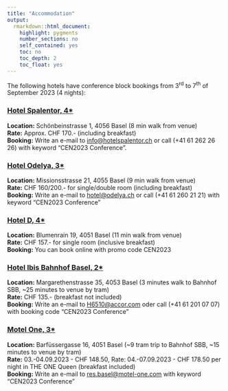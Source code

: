 ```yaml
---
title: "Accommodation"
output: 
  rmarkdown::html_document:
    highlight: pygments
    number_sections: no
    self_contained: yes
    toc: no
    toc_depth: 2
    toc_float: yes
---
```


The following hotels have conference block bookings from 3<sup>rd</sup> to 7<sup>th</sup> of September 2023 (4 nights):

### [Hotel Spalentor, 4*](https://www.hotelspalentor.ch)
**Location:** Schönbeinstrasse 1, 4056 Basel (8 min walk from venue)  
**Rate:** Approx. CHF 170.- (including breakfast)  
**Booking:** Write an e-mail to [info@hotelspalentor.ch](mailto:info@hotelspalentor.ch) or call (+41 61 262 26 26) with keyword "CEN2023 Conference".  


### [Hotel Odelya, 3*](https://www.odelya.ch)
**Location:** Missionsstrasse 21, 4055 Basel (9 min walk from venue)  
**Rate:** CHF 160/200.- for single/double room (including breakfast)  
**Booking:** Write an e-mail to [hotel@odelya.ch](mailto:hotel@odelya.ch) or call (+41 61 260 21 21) with keyword "CEN2023 Conference"  

### [Hotel D, 4*](https://www.hoteld-basel.ch/)
**Location:** Blumenrain 19, 4051 Basel (11 min walk from venue)  
**Rate:** CHF 157.- for single room (inclusive breakfast)  
**Booking:** You can book online with promo code CEN2023  

### [Hotel Ibis Bahnhof Basel, 2*](https://all.accor.com/hotel/6510/index.en.shtml)
**Location:** Margarethenstrasse 35, 4053 Basel (3 minutes walk to Bahnhof SBB, ~25 minutes to venue by tram)  
**Rate:** CHF 135.- (breakfast not included)  
**Booking:** Write an e-mail to [H6510@accor.com](mailto:H6510@accor.com) oder call (+41 61 201 07 07) with booking code "CEN2023 Conference"  

### [Motel One, 3*](https://www.motel-one.com/en/hotels/basel/hotel-basel/)
**Location:** Barfüssergasse 16, 4051 Basel (~9 tram trip to Bahnhof SBB, ~15 minutes to venue by tram)  
**Rate:** 03.-04.09.2023 - CHF 148.50, Rate: 04.-07.09.2023 - CHF 178.50 per night in THE ONE Queen (breakfast included)  
**Booking:** Write an e-mail to [res.basel@motel-one.com](mailto:res.basel@motel-one.com) with keyword "CEN2023 Conference"  
